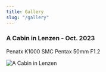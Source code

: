 ```yaml
---
title: Gallery
slug: "/gallery"
---
```

### A Cabin in Lenzen - Oct. 2023
Penatx K1000 SMC Pentax 50mm F1.2

![A Cabin in Lenzen](./cabin-lenzen.jpg)

